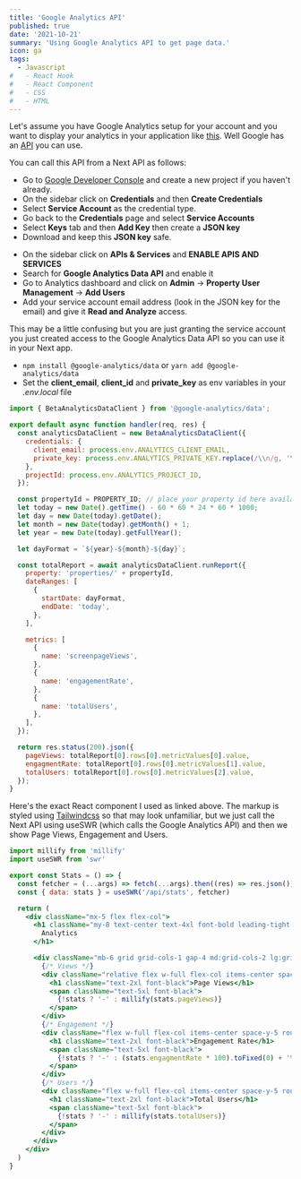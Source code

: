 ```yaml
---
title: 'Google Analytics API'
published: true
date: '2021-10-21'
summary: 'Using Google Analytics API to get page data.'
icon: ga
tags:
  - Javascript
#   - React Hook
#   - React Component
#   - CSS
#   - HTML
---
```


Let's assume you have Google Analytics setup for your account and you want to display your analytics in your application like [this](/stats). Well Google has an [API](https://googleapis.dev/nodejs/analytics-data/latest/v1beta.BetaAnalyticsDataClient.html) you can use.

You can call this API from a Next API as follows:

<Step number={1} title="Create a Google Service Account" />

- Go to [Google Developer Console](https://console.cloud.google.com) and create a new project if you haven't already.
- On the sidebar click on **Credentials** and then **Create Credentials**
- Select **Service Account** as the credential type.
- Go back to the **Credentials** page and select **Service Accounts**
- Select **Keys** tab and then **Add Key** then create a **JSON key**
- Download and keep this **JSON key** safe.

<Step number={2} title="Enable the Google Analytics Data API" />

- On the sidebar click on **APIs & Services** and **ENABLE APIS AND SERVICES**
- Search for **Google Analytics Data API** and enable it
- Go to Analytics dashboard and click on **Admin** -> **Property User Management** -> **Add Users**
- Add your service account email address (look in the JSON key for the email) and give it **Read and Analyze** access.

This may be a little confusing but you are just granting the service account you just created access to the Google Analytics Data API so you can use it in your Next app.

<Step number={3} title="Install the @google-analytics/data package" />

- `npm install @google-analytics/data` or `yarn add @google-analytics/data`
- Set the **client_email**, **client_id** and **private_key** as env variables in your _.env.local_ file

<Step number={4} title="Get the Data (create a Next API)" />

<CodeBlock>

```JavaScript:analytics.js
import { BetaAnalyticsDataClient } from '@google-analytics/data';

export default async function handler(req, res) {
  const analyticsDataClient = new BetaAnalyticsDataClient({
    credentials: {
      client_email: process.env.ANALYTICS_CLIENT_EMAIL,
      private_key: process.env.ANALYTICS_PRIVATE_KEY.replace(/\\n/g, '\n'),
    },
    projectId: process.env.ANALYTICS_PROJECT_ID,
  });

  const propertyId = PROPERTY_ID; // place your property id here available in analytics console.
  let today = new Date().getTime() - 60 * 60 * 24 * 60 * 1000;
  let day = new Date(today).getDate();
  let month = new Date(today).getMonth() + 1;
  let year = new Date(today).getFullYear();

  let dayFormat = `${year}-${month}-${day}`;

  const totalReport = await analyticsDataClient.runReport({
    property: 'properties/' + propertyId,
    dateRanges: [
      {
        startDate: dayFormat,
        endDate: 'today',
      },
    ],

    metrics: [
      {
        name: 'screenpageViews',
      },
      {
        name: 'engagementRate',
      },
      {
        name: 'totalUsers',
      },
    ],
  });

  return res.status(200).json({
    pageViews: totalReport[0].rows[0].metricValues[0].value,
    engagmentRate: totalReport[0].rows[0].metricValues[1].value,
    totalUsers: totalReport[0].rows[0].metricValues[2].value,
  });
}
```

</CodeBlock>

<Step number={5} title="Show the Data" />

Here's the exact React component I used as linked above. The markup is styled using [Tailwindcss](https://tailwindcss.com/) so that may look unfamiliar, but we just call the Next API using useSWR (which calls the Google Analytics API) and then we show Page Views, Engagement and Users.

<CodeBlock>

```JavaScript:stats.jsx
import millify from 'millify'
import useSWR from 'swr'

export const Stats = () => {
  const fetcher = (...args) => fetch(...args).then((res) => res.json())
  const { data: stats } = useSWR('/api/stats', fetcher)

  return (
    <div className="mx-5 flex flex-col">
      <h1 className="my-8 text-center text-4xl font-bold leading-tight tracking-tighter md:text-left md:text-6xl md:leading-none lg:text-7xl">
        Analytics
      </h1>

      <div className="mb-6 grid grid-cols-1 gap-4 md:grid-cols-2 lg:grid-cols-3">
        {/* Views */}
        <div className="relative flex w-full flex-col items-center space-y-5 rounded bg-gray-100 p-5 shadow-lg dark:bg-gray-800">
          <h1 className="text-2xl font-black">Page Views</h1>
          <span className="text-5xl font-black">
            {!stats ? '-' : millify(stats.pageViews)}
          </span>
        </div>
        {/* Engagement */}
        <div className="flex w-full flex-col items-center space-y-5 rounded bg-gray-100 p-5 shadow-lg dark:bg-gray-800">
          <h1 className="text-2xl font-black">Engagement Rate</h1>
          <span className="text-5xl font-black">
            {!stats ? '-' : (stats.engagmentRate * 100).toFixed(0) + '%'}
          </span>
        </div>
        {/* Users */}
        <div className="flex w-full flex-col items-center space-y-5 rounded bg-gray-100 p-5 shadow-lg dark:bg-gray-800">
          <h1 className="text-2xl font-black">Total Users</h1>
          <span className="text-5xl font-black">
            {!stats ? '-' : millify(stats.totalUsers)}
          </span>
        </div>
      </div>
    </div>
  )
}
```

</CodeBlock>
